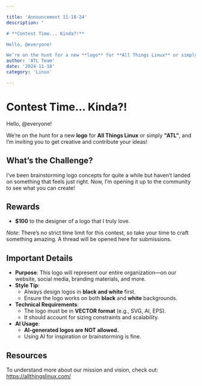 ```yaml
---

title: 'Announcement 11-18-24'
description: "

# **Contest Time... Kinda?!**

Hello, @everyone!

We’re on the hunt for a new **logo** for **All Things Linux** or simply **"ATL"**, and I’m inviting you to get creative and contribute your ide..."
author: 'ATL Team'
date: '2024-11-18'
category: 'Linux'

---
```


# **Contest Time... Kinda?!**

Hello, @everyone!

We’re on the hunt for a new **logo** for **All Things Linux** or simply **"ATL"**, and I’m inviting you to get creative and contribute your ideas!

## **What’s the Challenge?**

I’ve been brainstorming logo concepts for quite a while but haven’t landed on something that feels just right. Now, I’m opening it up to the community to see what you can create!

## **Rewards**

- **$100** to the designer of a logo that I truly love.

_Note_: There’s no strict time limit for this contest, so take your time to craft something amazing. A thread will be opened here for submissions.

## **Important Details**

- **Purpose**: This logo will represent our entire organization—on our website, social media, branding materials, and more.
- **Style Tip**:
  - Always design logos in **black and white** first.
  - Ensure the logo works on both **black** and **white** backgrounds.
- **Technical Requirements**:
  - The logo must be in **VECTOR format** (e.g., SVG, AI, EPS).
  - It should account for sizing constraints and scalability.
- **AI Usage**:
  - **AI-generated logos are NOT allowed.**
  - Using AI for inspiration or brainstorming is fine.

## **Resources**

To understand more about our mission and vision, check out:\
<https://allthingslinux.com/>
